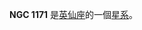 {{NGCInfoBox|NGCID=NGC 1171|發現者=讓·瑪璉·愛德華·史提芬|發現日期=1880年12月4日|其他編號=UGC 2510,MCG 7-7-18,ZWG 540.31|曆元=J2000.0|赤經=3時3分58.9秒
|赤緯=43°23'52"|星座=英仙座|星體=星系|星等=12.7|表面亮度=13.2|藍等=13.4}}

'''NGC 1171''' 是[[英仙座|英仙座]]的一個[[星系|星系]]。

{{NGCReference|1171}}
{{Catalogs|NGC=1171}}